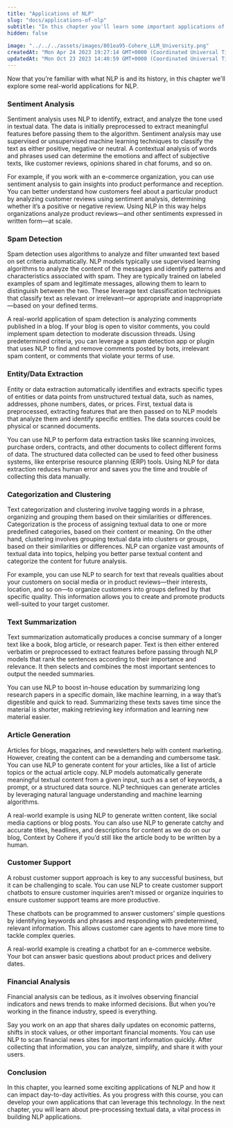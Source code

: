 ```yaml
---
title: "Applications of NLP"
slug: "docs/applications-of-nlp"
subtitle: "In this chapter you'll learn some important applications of Natural language Processing."
hidden: false
 
image: "../../../assets/images/801ea95-Cohere_LLM_University.png"
createdAt: "Mon Apr 24 2023 19:27:14 GMT+0000 (Coordinated Universal Time)"
updatedAt: "Mon Oct 23 2023 14:40:59 GMT+0000 (Coordinated Universal Time)"
---
```

Now that you’re familiar with what NLP is and its history, in this chapter we'll explore some real-world applications for NLP.

### Sentiment Analysis

Sentiment analysis uses NLP to identify, extract, and analyze the tone used in textual data. The data is initially preprocessed to extract meaningful features before passing them to the algorithm. Sentiment analysis may use supervised or unsupervised machine learning techniques to classify the text as either positive, negative or neutral. A contextual analysis of words and phrases used can determine the emotions and affect of subjective texts, like customer reviews, opinions shared in chat forums, and so on.

For example, if you work with an e-commerce organization, you can use sentiment analysis to gain insights into product performance and reception. You can better understand how customers feel about a particular product by analyzing customer reviews using sentiment analysis, determining whether it’s a positive or negative review. Using NLP in this way helps organizations analyze product reviews—and other sentiments expressed in written form—at scale.

### Spam Detection

Spam detection uses algorithms to analyze and filter unwanted text based on set criteria automatically. NLP models typically use supervised learning algorithms to analyze the content of the messages and identify patterns and characteristics associated with spam. They are typically trained on labeled examples of spam and legitimate messages, allowing them to learn to distinguish between the two. These leverage text classification techniques that classify text as relevant or irrelevant—or appropriate and inappropriate—based on your defined terms.

A real-world application of spam detection is analyzing comments published in a blog. If your blog is open to visitor comments, you could implement spam detection to moderate discussion threads. Using predetermined criteria, you can leverage a spam detection app or plugin that uses NLP to find and remove comments posted by bots, irrelevant spam content, or comments that violate your terms of use.

### Entity/Data Extraction

Entity or data extraction automatically identifies and extracts specific types of entities or data points from unstructured textual data, such as names, addresses, phone numbers, dates, or prices. First, textual data is preprocessed, extracting features that are then passed on to NLP models that analyze them and identify specific entities. The data sources could be physical or scanned documents. 

You can use NLP to perform data extraction tasks like scanning invoices, purchase orders, contracts, and other documents to collect different forms of data. The structured data collected can be used to feed other business systems, like enterprise resource planning (ERP) tools. Using NLP for data extraction reduces human error and saves you the time and trouble of collecting this data manually.

### Categorization and Clustering

Text categorization and clustering involve tagging words in a phrase, organizing and grouping them based on their similarities or differences. Categorization is the process of assigning textual data to one or more predefined categories, based on their content or meaning. On the other hand, clustering involves grouping textual data into clusters or groups, based on their similarities or differences. NLP can organize vast amounts of textual data into topics, helping you better parse textual content and categorize the content for future analysis. 

For example, you can use NLP to search for text that reveals qualities about your customers on social media or in product reviews—their interests, location, and so on—to organize customers into groups defined by that specific quality. This information allows you to create and promote products well-suited to your target customer.

### Text Summarization

Text summarization automatically produces a concise summary of a longer text like a book, blog article, or research paper. Text is then either entered verbatim or preprocessed to extract features before passing through NLP models that rank the sentences according to their importance and relevance. It then selects and combines the most important sentences to output the needed summaries.

You can use NLP to boost in-house education by summarizing long research papers in a specific domain, like machine learning, in a way that’s digestible and quick to read. Summarizing these texts saves time since the material is shorter, making retrieving key information and learning new material easier.

### Article Generation

Articles for blogs, magazines, and newsletters help with content marketing. However, creating the content can be a demanding and cumbersome task. You can use NLP to generate content for your articles, like a list of article topics or the actual article copy. NLP models automatically generate meaningful textual content from a given input, such as a set of keywords, a prompt, or a structured data source. NLP techniques can generate articles by leveraging natural language understanding and machine learning algorithms.

A real-world example is using NLP to generate written content, like social media captions or blog posts. You can also use NLP to generate catchy and accurate titles, headlines, and descriptions for content as we do on our blog, Context by Cohere if you’d still like the article body to be written by a human.

### Customer Support

A robust customer support approach is key to any successful business, but it can be challenging to scale. You can use NLP to create customer support chatbots to ensure customer inquiries aren’t missed or organize inquiries to ensure customer support teams are more productive.

These chatbots can be programmed to answer customers’ simple questions by identifying keywords and phrases and responding with predetermined, relevant information. This allows customer care agents to have more time to tackle complex queries. 

A real-world example is creating a chatbot for an e-commerce website. Your bot can answer basic questions about product prices and delivery dates.

### Financial Analysis

Financial analysis can be tedious, as it involves observing financial indicators and news trends to make informed decisions. But when you’re working in the finance industry, speed is everything. 

Say you work on an app that shares daily updates on economic patterns, shifts in stock values, or other important financial moments. You can use NLP to scan financial news sites for important information quickly. After collecting that information, you can analyze, simplify, and share it with your users.

### Conclusion

In this chapter, you learned some exciting applications of NLP and how it can impact day-to-day activities. As you progress with this course, you can develop your own applications that can leverage this technology. In the next chapter, you will learn about pre-processing textual data, a vital process in building NLP applications.
